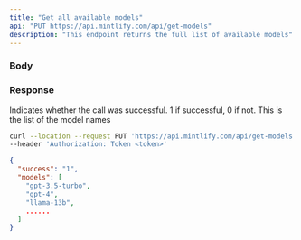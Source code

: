 ```yaml
---
title: "Get all available models"
api: "PUT https://api.mintlify.com/api/get-models"
description: "This endpoint returns the full list of available models"
---
```


### Body

### Response

<ResponseField name="success" type="number">
  Indicates whether the call was successful. 1 if successful, 0 if not.
</ResponseField>

<ResponseField name="models" type="object">
  This is the list of the model names
</ResponseField>

<RequestExample>

```bash Example Request
curl --location --request PUT 'https://api.mintlify.com/api/get-models' \
--header 'Authorization: Token <token>'
```

</RequestExample>

<ResponseExample>

```json Response
{
  "success": "1",
  "models": [
    "gpt-3.5-turbo",
    "gpt-4",
    "llama-13b",
    ......
  ]
}
```

</ResponseExample>
